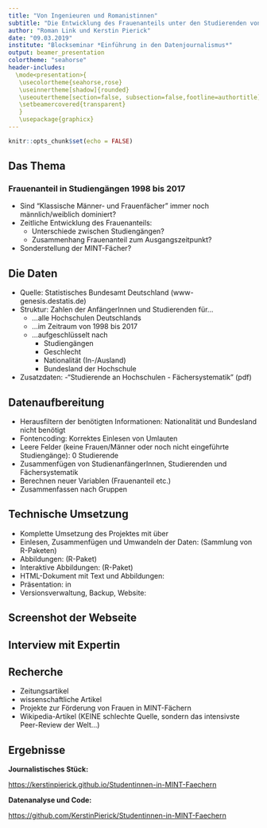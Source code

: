 ```yaml
---
title: "Von Ingenieuren und Romanistinnen"
subtitle: "Die Entwicklung des Frauenanteils unter den Studierenden von 1998 bis 2017"
author: "Roman Link und Kerstin Pierick"
date: "09.03.2019"
institute: "Blockseminar *Einführung in den Datenjournalismus*"
output: beamer_presentation
colortheme: "seahorse"
header-includes:
  \mode<presentation>{
   \usecolortheme{seahorse,rose}
   \useinnertheme[shadow]{rounded}
   \useoutertheme[section=false, subsection=false,footline=authortitle]{miniframes}
   \setbeamercovered{transparent}
   }
   \usepackage{graphicx}
---
```


```r
knitr::opts_chunk$set(echo = FALSE)
```

## Das Thema

### Frauenanteil in Studiengängen 1998 bis 2017

 - Sind "Klassische Männer- und Frauenfächer" immer noch männlich/weiblich dominiert?
 - Zeitliche Entwicklung des Frauenanteils:
     - Unterschiede zwischen Studiengängen?
     - Zusammenhang Frauenanteil zum Ausgangszeitpunkt?
 - Sonderstellung der MINT-Fächer?
  
  
## Die Daten

- Quelle: Statistisches Bundesamt Deutschland (www-genesis.destatis.de) 
- Struktur: Zahlen der AnfängerInnen und Studierenden für...
    - ...alle Hochschulen Deutschlands
    - ...im Zeitraum von 1998 bis 2017
    - ...aufgeschlüsselt nach 
        - Studiengängen
        - Geschlecht
        - Nationalität (In-/Ausland)
        - Bundesland der Hochschule

 - Zusatzdaten: 
    -"Studierende an Hochschulen - Fächersystematik" (pdf)

\vspace{-0.3em}
\centering{\includegraphics[width = 0.35\textwidth]{figures/destatis}}


## Datenaufbereitung

 - Herausfiltern der benötigten Informationen: Nationalität und Bundesland nicht benötigt
 - Fontencoding: Korrektes Einlesen von Umlauten
 - Leere Felder (keine Frauen/Männer oder noch nicht eingeführte Studiengänge): 0 Studierende
 - Zusammenfügen von StudienanfängerInnen, Studierenden und Fächersystematik
 - Berechnen neuer Variablen (Frauenanteil etc.)
 - Zusammenfassen nach Gruppen


## Technische Umsetzung
\includegraphics[width = 0.15\textwidth]{figures/R_logo.png}
\includegraphics[width = 0.15\textwidth]{figures/rstudio.png}
\includegraphics[width = 0.15\textwidth]{figures/tidyverse.png}
\includegraphics[width = 0.15\textwidth]{figures/ggplot2.jpg}
\includegraphics[width = 0.15\textwidth]{figures/plotly.png}
\includegraphics[width = 0.15\textwidth]{figures/rmarkdown.png}
\includegraphics[width = 0.15\textwidth]{figures/github.png}

  - Komplette Umsetzung des Projektes mit \texttt{R} über \texttt{RStudio}
  - Einlesen, Zusammenfügen und Umwandeln der Daten: \texttt{tidyverse} (Sammlung von R-Paketen)
  - Abbildungen: \texttt{ggplot2} (R-Paket)
  - Interaktive Abbildungen: \texttt{plotly} (R-Paket)
  - HTML-Dokument mit Text und Abbildungen: \texttt{R Markdown}
  - Präsentation: \texttt{LaTeX Beamer} in \texttt{R Markdown}
  - Versionsverwaltung, Backup, Website: \texttt{GitHub}

## Screenshot der Webseite

\hspace*{-2em}\includegraphics[width = \paperwidth]{figures/screenshot.png}

## Interview mit Expertin

\begin{minipage}{0.8 \textwidth}
\textbf{Angefragt:}
\begin{itemize}
  \item - Prof. Petra Lucht, Gender Studies, TU Berlin
  \item Dr. Martina Erlemann, Gender Studies/Physik, FU Berlin
  \item Anna Lena Martins, Gleichstellungsbeauftragte Mathematik, Uni Göttingen
  \item<2> \textbf{Dr. Sophie-Charlotte August, Gleichstellungsbeauftragte Physik, Uni Göttingen}
\end{itemize}
\end{minipage}
\begin{minipage}{0.8 \textwidth}
\visible<2>{
\includegraphics{figures/august.jpg}}
\end{minipage}

## Recherche

 - Zeitungsartikel
 - wissenschaftliche Artikel
 - Projekte zur Förderung von Frauen in MINT-Fächern
 - Wikipedia-Artikel (KEINE schlechte Quelle, sondern das intensivste Peer-Review der Welt...)
 
 
## Ergebnisse

**Journalistisches Stück: **

[https://kerstinpierick.github.io/Studentinnen-in-MINT-Faechern](https://kerstinpierick.github.io/Studentinnen-in-MINT-Faechern)


**Datenanalyse und Code: **

[https://github.com/KerstinPierick/Studentinnen-in-MINT-Faechern](https://github.com/KerstinPierick/Studentinnen-in-MINT-Faechern)

